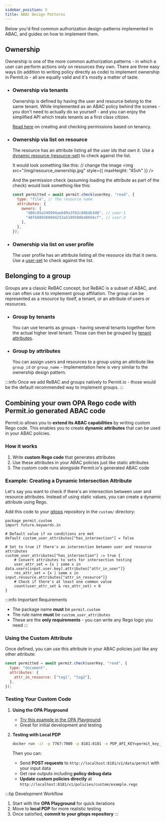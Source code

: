 ```yaml
---
sidebar_position: 5
title: ABAC Design Patterns
---
```


Below you'd find common authorization design-patterns implemented in ABAC, and guides on how to implement them.

## Ownership

Ownership is one of the more common authorization patterns - in which a user can perform actions only on resources they own.
There are three easy ways (in addition to writing policy directly as code) to implement ownership in Permit.io - all are equally valid and it's mostly a matter of taste.

- ### Ownership via tenants

  Ownership is defined by having the user and resource belong to the same tenant.
  While implemented as an ABAC policy behind the scenes - you don't need to actually do so yourself - and you can enjoy the simplified API which treats tenants as a first class citizen.

  [Read here](/overview/connecting-your-app#select-your-language) on creating and checking permissions based on tenancy.

- ### Ownership via list on resource

  The resource has an attribute listing all the user ids that own it.
  Use a [dynamic resource (resource-set)](/how-to/build-policies/abac/building-abac-policy#step-5-defining-resource-sets) to check against the list.

  It would look something like this:
  // change the image
  <img src="/img/resource_ownership.jpg" style={{ maxHeight: "45vh" }} />

  And the permission check (assuming loading the attribute as part of the check) would look something like this:

  ```javascript
  const permitted = await permit.check(userKey, "read", {
    type: "file", // The resource name
    attributes: {
      owners: [
        "d08c85a349994aeb89a3f02c08bdb340", // user-1
        "48fb889360604253a5189580b48694cf", // user-2
      ],
    },
  });
  ```

- ### Ownership via list on user profile
  The user profile has an attribute listing all the resource ids that it owns.
  Use a [user-set](/how-to/build-policies/abac/building-abac-policy#step-3-defining-user-sets) to check against the list.

## Belonging to a group

Groups are a classic ReBAC concept; but ReBAC is a subset of ABAC, and we can often use it to implement group affiliation.
The group can be represented as a resource by itself, a tenant, or an attribute of users or resources.

- ### Group by tenants

  You can use tenants as groups - having several tenants together form the actual higher level tenant.
  Those can then be grouped by [tenant attributes](/how-to/build-policies/abac/defining-attributes#define-stored-tenant-attributes).

- ### Group by attributes
  You can assign users and resources to a group using an attribute like `group_id` or `group_name` -
  Implementation here is very similar to the ownership design pattern.

:::info
Once we add ReBAC and groups natively to Permit.io - those would be the default recommended way to implement groups.
:::

## Combining your own OPA Rego code with Permit.io generated ABAC code

Permit.io allows you to **extend its ABAC capabilities** by writing custom Rego code. This enables you to create **dynamic attributes** that can be used in your ABAC policies.

### How it works

1. Write **custom Rego code** that generates attributes
2. Use these attributes in your ABAC policies just like static attributes
3. The custom code runs alongside Permit.io's generated ABAC code

### Example: Creating a Dynamic Intersection Attribute

Let's say you want to check if there's an intersection between user and resource attributes. Instead of using static values, you can create a dynamic attribute using Rego.

Add this code to your [gitops](/integrations/gitops/overview) repository in the `custom/` directory:

```rego
package permit.custom
import future.keywords.in

# Default value if no conditions are met
default custom_user_attributes["has_intersection"] = false

# Set to true if there's an intersection between user and resource attributes
custom_user_attributes["has_intersection"] := true {
    # Convert attributes to sets for intersection testing
    user_attr_set = {x | some x in data.users[input.user.key].attributes["attr_in_user"]}
    res_attr_set = {x | some x in input.resource.attributes["attr_in_resource"]}
    # Check if there's at least one common value
    count(user_attr_set & res_attr_set) > 0
}
```

:::info Important Requirements

- The package name **must** be `permit.custom`
- The rule name **must** be `custom_user_attributes`
- These are the **only requirements** - you can write any Rego logic you need
:::

### Using the Custom Attribute

Once defined, you can use this attribute in your ABAC policies just like any other attribute:

```javascript
const permitted = await permit.check(userKey, "read", {
  type: "document",
  attributes: {
    attr_in_resource: ["tag1", "tag2"],
  },
});
```

### Testing Your Custom Code

1. **Using the OPA Playground**

   - [Try this example in the OPA Playground](https://play.openpolicyagent.org/p/115vpZj3ow)
   - Great for initial development and testing

2. **Testing with Local PDP**

   ```bash
   docker run -it -p 7767:7000 -p 8181:8181 -e PDP_API_KEY=permit_key_XXXXX permitio/pdp-v2:latest
   ```

   Then you can:

   - Send **POST requests** to `http://localhost:8181/v1/data/permit` with your input data
   - Get raw outputs including **policy debug data**
   - **Update custom policies directly** at `http://localhost:8181/v1/policies/custom/example.rego`

:::tip Development Workflow

1. Start with the **OPA Playground** for quick iterations
2. Move to **local PDP** for more realistic testing
3. Once satisfied, **commit to your gitops repository**
   :::
